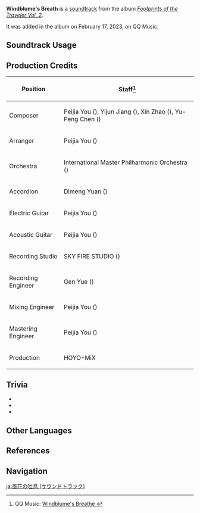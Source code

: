 {{Soundtrack Infobox
|title          = Windblume's Breath
|image          = Footprints of the Traveler Vol 2.png
|album          = Footprints of the Traveler Vol. 2
|album2         = Footprints of the Traveler (CN)
|releaseDate    = 2023-02-17 20:00:00 GMT+8
|disc           =
|number         = 06
|number2        = 21
|featured       =
|featured2      =
|featured3      =
|featured_disc  =
|featured_disc2 =
|featured_disc3 =
|youtube_id     = WCiPvjUbLYE
|spotify_id     = 1YhXvk83rIQc1W2g4zkMnL
|previous       = The Exquisite Night Chimes (Soundtrack)
|next           = A Parade of Providence (Soundtrack)
}}
'''Windblume's Breath''' is a [[soundtrack]] from the album ''[[Footprints of the Traveler Vol. 2]]''.

It was added in the album on February 17, 2023, on QQ Music.

==Soundtrack Usage==
{{Soundtrack Usage
|mediaoriginal = Version Trailer;;3.5
}}

==Production Credits==
{| class="wikitable"
! Position
! Staff<ref>QQ Music: [https://y.qq.com/n/ryqq/songDetail/004LYNv24ZSe8G Windblume's Breathe {{zh|风花的呼吸}}]</ref>
|-
! Composer
| Peijia You ({{zh|尤裴佳}}), Yijun Jiang ({{zh|姜以君}}), Xin Zhao ({{zh|赵鑫}}), Yu-Peng Chen ({{zh|陈致逸}})
|-
! Arranger
| Peijia You ({{zh|尤裴佳}})
|-
! Orchestra
| International Master Philharmonic Orchestra ({{zh|国际首席爱乐乐团}})
|-
! Accordion
| Dimeng Yuan ({{zh|苑迪萌}})
|-
! Electric Guitar
| Peijia You ({{zh|尤裴佳}})
|-
! Acoustic Guitar
| Peijia You ({{zh|尤裴佳}})
|-
! Recording Studio
| SKY FIRE STUDIO ({{zh|九紫天诚录音棚}})
|-
! Recording Engineer
| Gen Yue ({{zh|岳艮}})
|-
! Mixing Engineer
| Peijia You ({{zh|尤裴佳}})
|-
! Mastering Engineer
| Peijia You ({{zh|尤裴佳}})
|-
! Production
| HOYO-MiX
|}

==Trivia==
* {{Transclude|Fervent Flare|DehyaLeitmotif2|section=1}}
* {{Transclude|Sunfrost Breeze|MikaLeitmotif|section=1}}
* {{Transclude|The City Favored by Wind|TheCityFavoredByWindLeitmotif|section=1}}

==Other Languages==
{{Other Languages|Transclude=Windblume's Breath}}

==References==
{{Reflist}}

==Navigation==
{{Soundtrack Navbox|Footprints of the Traveler}}

[[ja:風花の吐息 (サウンドトラック)]]